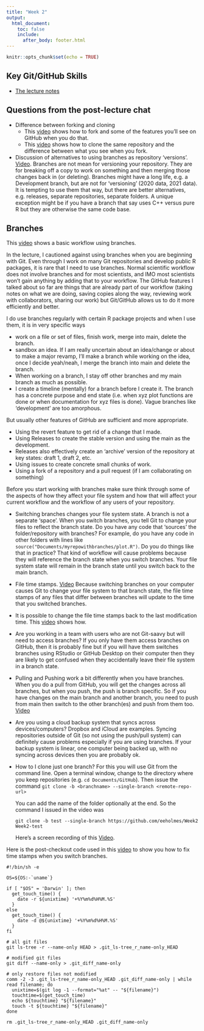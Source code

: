 ```yaml
---
title: "Week 2"
output:
  html_document:
    toc: false
    include:
      after_body: footer.html
---
```


```r
knitr::opts_chunk$set(echo = TRUE)
```

## Key Git/GitHub Skills

* [The lecture notes](week2-moregit.html)

## Questions from the post-lecture chat

* Difference between forking and cloning
    * This [video](https://youtu.be/uuti1G48yhY) shows how to fork and some of the features you'll see on GitHub when you do that.
    * This [video](https://youtu.be/0-5LiuxNnbM) shows how to clone the same repository and the difference between what you see when you fork.

* Discussion of alternatives to using branches as repository 'versions'. [Video](https://youtu.be/t2YqepzFSYc). Branches are not mean for versioning your repository. They are for breaking off a copy to work on something and then merging those changes back in (or deleting). Branches might have a long life, e.g. a Development branch, but are not for 'versioning' (2020 data, 2021 data). It is tempting to use them that way, but there are better alternatives, e.g. releases, separate repositories, separate folders. A unique exception might be if you have a branch that say uses C++ versus pure R but they are otherwise the same code base.

## Branches

This [video](https://youtu.be/4TUZEQdaZGM) shows a basic workflow using branches.

In the lecture, I cautioned against using branches when you are beginning with Git. Even through I work on many Git repositories and develop public R packages, it is rare that I need to use branches. Normal scientific workflow does not involve branches and for most scientists, and IMO most scientists won't gain anything by adding that to your workflow. The GitHub features I talked about so far are things that are already part of our workflow (taking notes on what we are doing, saving copies along the way, reviewing work with collaborators, sharing our work) but Git/GitHub allows us to do it more efficiently and better.

I do use branches regularly with certain R package projects and when I use them, it is in very specific ways

   * work on a file or set of files, finish work, merge into main, delete the branch. 
   * sandbox an idea. If I am really uncertain about an idea/change or about to make a major revamp, I'll make a branch while working on the idea, once I decide yeah/neah, I merge the branch into main and delete the branch.
   * When working on a branch, I stay off other branches and my main branch as much as possible.
   * I create a timeline (mentally) for a branch before I create it. The branch has a concrete purpose and end state (i.e. when xyz plot functions are done or when documentation for xyz files is done). Vague branches like 'development' are too amorphous.
    
But usually other features of GitHub are sufficient and more appropriate.

   * Using the revert feature to get rid of a change that I made.
   * Using Releases to create the stable version and using the main as the development.
   * Releases also effectively create an 'archive' version of the repository at key states: draft 1, draft 2, etc.
   * Using issues to create concrete small chunks of work.
   * Using a fork of a repository and a pull request (if I am collaborating on something)
   
Before you start working with branches make sure think through some of the aspects of how they affect your file system and how that will affect your current workflow and the workflow of any users of your repository.
    
   * Switching branches changes your file system state. A branch is not a separate 'space'. When you switch branches, you tell Git to change your files to reflect the branch state. Do you have any code that 'sources' the folder/repository with branches? For example, do you have any code in other folders with lines like `source("Documents/myrepowithbranches/plot.R")`. Do you do things like that in practice? That kind of workflow will cause problems because they will reference the branch state when you switch branches. Your file system state will remain in the branch state until you switch back to the main branch.
   * File time stamps. [Video](https://youtu.be/_WXHp6uRmAI) Because switching branches on your computer causes Git to change your file system to that branch state, the file time stamps of any files that differ between branches will update to the time that you switched branches.
   * It is possible to change the file time stamps back to the last modification time. This [video](https://youtu.be/WbP9B_jfxPU) shows how.
   * Are you working in a team with users who are not Git-saavy but will need to access branches? If you only have them access branches on GitHub, then it is probably fine but if you will have them switches branches using RStudio or GitHub Desktop on their computer then they are likely to get confused when they accidentally leave their file system in a branch state.
   * Pulling and Pushing work a bit differently when you have branches. When you do a pull from GitHub, you will get the changes across all branches, but when you push, the push is branch specific. So if you have changes on the main branch and another branch, you need to push from main then switch to the other branch(es) and push from them too. [Video](https://youtu.be/uJxk2l5PEKQ)
   * Are you using a cloud backup system that syncs across devices/computers? Dropbox and iCloud are examples. Syncing repositories outside of Git (so not using the push/pull system) can definitely cause problems especially if you are using branches. If your backup system is linear, one computer being backed up, with no syncing across devices then you are probably ok.

* How to I clone just one branch? For this you will use Git from the command line. Open a terminal window, change to the directory where you keep repositories (e.g. `cd Documents/GitHub`). Then issue the command 
    ```
    git clone -b <branchname> --single-branch <remote-repo-url>
    ```
    
    You can add the name of the folder optionally at the end. So the command I issued in the video was
    
    ```
    git clone -b test --single-branch https://github.com/eeholmes/Week2 Week2-test
    ```    
    
    Here's a screen recording of this [Video](https://youtu.be/CNZh9L2qwCc).


Here is the post-checkout code used in this [video](https://youtu.be/WbP9B_jfxPU) to show you how to fix time stamps when you switch branches.
```
#!/bin/sh -e

OS=${OS:-`uname`}

if [ "$OS" = 'Darwin' ]; then
  get_touch_time() {
    date -r ${unixtime} '+%Y%m%d%H%M.%S'
  }
else
  get_touch_time() {
    date -d @${unixtime} '+%Y%m%d%H%M.%S'
  }
fi

# all git files
git ls-tree -r --name-only HEAD > .git_ls-tree_r_name-only_HEAD

# modified git files
git diff --name-only > .git_diff_name-only

# only restore files not modified
comm -2 -3 .git_ls-tree_r_name-only_HEAD .git_diff_name-only | while read filename; do
  unixtime=$(git log -1 --format="%at" -- "${filename}")
  touchtime=$(get_touch_time)
  echo ${touchtime} "${filename}"
  touch -t ${touchtime} "${filename}"
done

rm .git_ls-tree_r_name-only_HEAD .git_diff_name-only
```